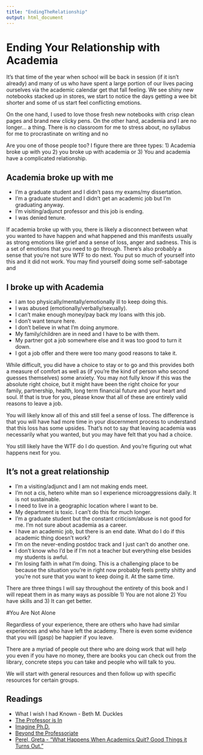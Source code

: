 ```yaml
---
title: "EndingTheRelationship"
output: html_document
---
```

# Ending Your Relationship with Academia 

It’s that time of the year when school will be back in session (if it isn’t already) and many of us who have spent a large portion of our lives pacing ourselves via the academic calendar get that fall feeling. We see shiny new notebooks stacked up in stores, we start to notice the days getting a wee bit shorter and some of us start feel conflicting emotions. 

On the one hand, I used to love those fresh new notebooks with crisp clean pages and brand new clicky pens. On the other hand, academia and I are no longer… a thing. There is no classroom for me to stress about, no syllabus for me to procrastinate on writing and no 

Are you one of those people too? I figure there are three types: 1) Academia broke up with you 2) you broke up with academia or 3) You and academia have a complicated relationship. 


## Academia broke up with me
- I’m a graduate student and I didn’t pass my exams/my dissertation. 
- I’m a graduate student and I didn’t get an academic job but I’m graduating anyway. 
- I’m visiting/adjunct professor and this job is ending. 
- I was denied tenure. 

If academia broke up with you, there is likely a disconnect between what you wanted to have happen and what happened and this manifests usually as strong emotions like grief and a sense of loss, anger and sadness. This is a set of emotions that you need to go through. There’s also probably a sense that you’re not sure WTF to do next. You put so much of yourself into this and it did not work. You may find yourself doing some self-sabotage and  

## I broke up with Academia  
- I am too physically/mentally/emotionally ill to keep doing this.
- I was abused (emotionally/verbally/sexually). 
- I can’t make enough money/pay back my loans with this job. 
- I don’t want tenure here. 
- I don’t believe in what I’m doing anymore. 
- My family/children are in need and I have to be with them. 
- My partner got a job somewhere else and it was too good to turn it down. 
- I got a job offer and there were too many good reasons to take it.

While difficult, you did have a choice to stay or to go and this provides both a measure of comfort as well as (if you’re the kind of person who second guesses themselves) some anxiety. You may not fully know if this was the absolute right choice, but it might have been the right choice for your family, partnership, health, long term financial future and your heart and soul. If that is true for you, please know that all of these are entirely valid reasons to leave a job. 

You will likely know all of this and still feel a sense of loss. The difference is that you will have had more time in your discernment process to understand that this loss has some upsides. That’s not to say that leaving academia was necessarily what you wanted, but you may have felt that you had a choice. 

You still likely have the WTF do I do question. And you’re figuring out what happens next for you. 

## It’s not a great relationship 
- I’m a visiting/adjunct and I am not making ends meet. 
- I’m not a cis, hetero white man so I experience microaggressions daily. It is not sustainable.  
- I need to live in a geographic location where I want to be.  
- My department is toxic. I can’t do this for much longer. 
- I’m a graduate student but the constant criticism/abuse is not good for me. I’m not sure about academia as a career. 
- I have an academic job, but there is an end date. What do I do if this academic thing doesn’t work? 
- I’m on the never-ending postdoc track and I just can’t do another one.
- I don’t know who I’d be if I’m not a teacher but everything else besides my students is awful. 
-  I’m losing faith in what I’m doing. 
This is a challenging place to be because the situation you’re in right now probably feels pretty shitty and you’re not sure that you want to keep doing it. At the same time.  


There are three things I will say throughout the entirety of this book and I will repeat them in as many ways as possible 1) You are not alone 2) You have skills and 3) It can get better. 

#You Are Not Alone

Regardless of your experience, there are others who have had similar experiences and who have left the academy. There is even some evidence that you will (gasp) be happier if you leave. 

There are a myriad of people out there who are doing work that will help you even if you have no money, there are books you can check out from the library, concrete steps you can take and people who will talk to you. 

We will start with general resources and then follow up with specific resources for certain groups. 

## Readings

- What I wish I had Known - Beth M. Duckles 
- [The Professor is In](http://theprofessorisin.com/)
- [Imagine Ph.D.](https://www.imaginephd.com/)
- [Beyond the Professoriate](https://community.beyondprof.com/) 
- [Perel, Greta - “What Happens When Academics Quit? Good Things it Turns Out.”](https://www.timeshighereducation.com/blog/what-happens-when-academics-quit-good-things-it-turns-out)


